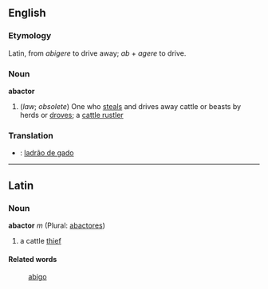 ==English==
===Etymology===
Latin, from ''abigere'' to drive away; ''ab'' + ''agere'' to drive.

===Noun===
'''abactor'''
#(''law''; ''obsolete'') One who [[steals]] and drives away cattle or beasts by herds or [[droves]]; a [[cattle rustler]]

===Translation===
* {{pt}}: [[ladrão de gado]]
----
==Latin==
===Noun===
'''abactor''' ''m'' (Plural: [[abactores]])

#a cattle [[thief]]

====Related words====
:[[abigo]]